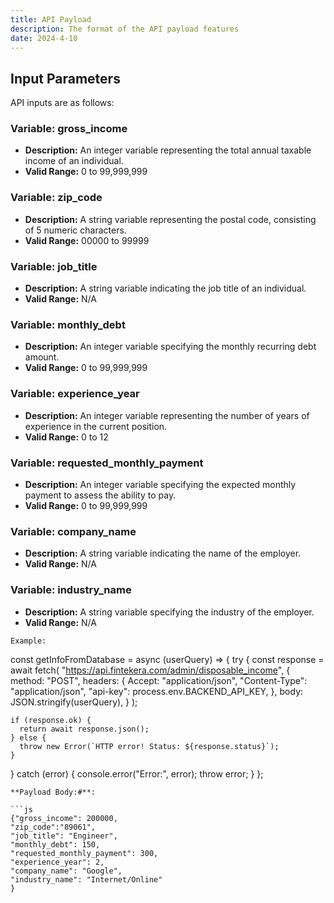 ```yaml
---
title: API Payload
description: The format of the API payload features
date: 2024-4-10
---
```


## Input Parameters

API inputs are as follows:

### Variable: gross_income
- **Description:** An integer variable representing the total annual taxable income of an individual.
- **Valid Range:** 0 to 99,999,999

### Variable: zip_code
- **Description:** A string variable representing the postal code, consisting of 5 numeric characters.
- **Valid Range:** 00000 to 99999

### Variable: job_title
- **Description:** A string variable indicating the job title of an individual.
- **Valid Range:** N/A

### Variable: monthly_debt
- **Description:** An integer variable specifying the monthly recurring debt amount.
- **Valid Range:** 0 to 99,999,999

### Variable: experience_year
- **Description:** An integer variable representing the number of years of experience in the current position.
- **Valid Range:** 0 to 12

### Variable: requested_monthly_payment
- **Description:** An integer variable specifying the expected monthly payment to assess the ability to pay.
- **Valid Range:** 0 to 99,999,999

### Variable: company_name
- **Description:** A string variable indicating the name of the employer.
- **Valid Range:** N/A

### Variable: industry_name
- **Description:** A string variable specifying the industry of the employer.
- **Valid Range:** N/A


```
Example:

```
const getInfoFromDatabase = async (userQuery) => {
  try {
    const response = await fetch(
      "https://api.fintekera.com/admin/disposable_income",
      {
        method: "POST",
        headers: {
          Accept: "application/json",
          "Content-Type": "application/json",
          "api-key": process.env.BACKEND_API_KEY,
        },
        body: JSON.stringify(userQuery),
      }
    );

    if (response.ok) {
      return await response.json();
    } else {
      throw new Error(`HTTP error! Status: ${response.status}`);
    }
  } catch (error) {
    console.error("Error:", error);
    throw error;
  }
};
```
**Payload Body:#**:

```js
{"gross_income": 200000,
"zip_code":"89061",
"job_title": "Engineer",
"monthly_debt": 150,
"requested_monthly_payment": 300,
"experience_year": 2,
"company_name": "Google",
"industry_name": "Internet/Online"
}
```
